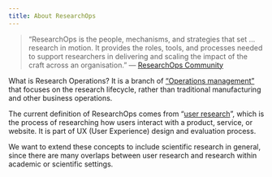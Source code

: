 ```yaml
---
title: About ResearchOps
---
```


> "ResearchOps is the people, mechanisms, and strategies that set ...
> research in motion. It provides the roles, tools, and processes needed
> to support researchers in delivering and scaling the impact of the
> craft across an organisation." --- [ResearchOps Community](https://researchops.community/)

What is Research Operations? It is a branch of ["Operations management"](https://en.wikipedia.org/wiki/Operations_management) that focuses on the research lifecycle, rather than traditional manufacturing and other business operations.

The current definition of ResearchOps comes from "[user
research](https://en.wikipedia.org/wiki/User_research)", which is the
process of researching how users interact with a product, service, or
website. It is part of UX (User Experience) design and evaluation
process. 

We want to extend these concepts to include scientific research in
general, since there are many overlaps between user research and
research within academic or scientific settings.
